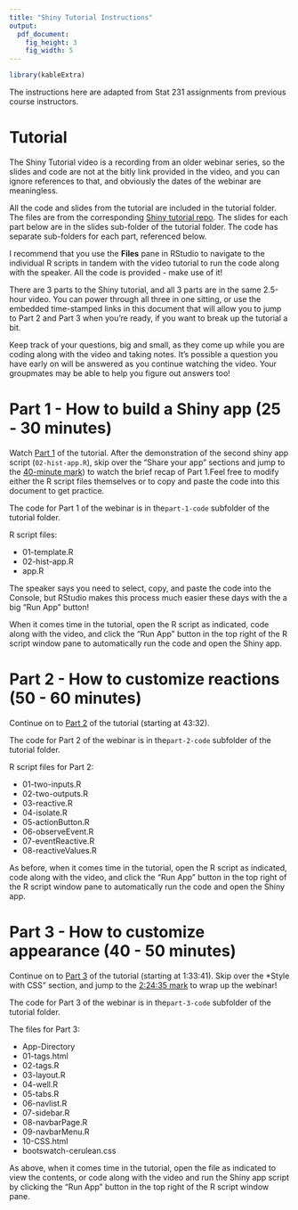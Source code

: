 ```yaml
---
title: "Shiny Tutorial Instructions"
output: 
  pdf_document:
    fig_height: 3
    fig_width: 5
---
```


```r
library(kableExtra)
```

The instructions here are adapted from Stat 231 assignments from previous course instructors. 

# Tutorial

The Shiny Tutorial video is a recording from an older webinar series, so the slides and code are not at the bitly link provided in the video, and you can ignore references to that, and obviously the dates of the webinar are meaningless. 

All the code and slides from the tutorial are included in the tutorial folder. The files are from the corresponding [Shiny tutorial repo](https://github.com/rstudio-education/shiny.rstudio.com-tutorial). The slides for each part below are in the slides sub-folder of the tutorial folder. The code has separate sub-folders for each part, referenced below. 

I recommend that you use the **Files** pane in RStudio to navigate to the individual R scripts in tandem with the video tutorial to run the code along with the speaker. All the code is provided - make use of it!

There are 3 parts to the Shiny tutorial, and all 3 parts are in the same 2.5-hour video. You can power through all three in one sitting, or use the embedded time-stamped links in this document that will allow you to jump to Part 2 and Part 3 when you're ready, if you want to break up the tutorial a bit. 

Keep track of your questions, big and small, as they come up while you are coding along with the video and taking notes. It's possible a question you have early on will be answered as you continue watching the video. Your groupmates may be able to help you figure out answers too!


# Part 1  - How to build a Shiny app (25 - 30 minutes)

Watch [Part 1](https://player.vimeo.com/video/131218530#t=33s) of the tutorial. After the demonstration of the second shiny app script (`02-hist-app.R`), skip over the "Share your app" sections and jump to the [40-minute mark](https://player.vimeo.com/video/131218530#t=40m02s)) to watch the brief recap of Part 1.Feel free to modify either the R script files themselves or to copy and paste the code into this document to get practice.

The code for Part 1 of the webinar is in the`part-1-code` subfolder of the tutorial folder.

R script files:

* 01-template.R 
* 02-hist-app.R 
* app.R 

The speaker says you need to select, copy, and paste the code into the Console, but RStudio makes this process much easier these days with the a big "Run App" button! 

When it comes time in the tutorial, open the R script as indicated, code along with the video, and click the "Run App" button in the top right of the R script window pane to automatically run the code and open the Shiny app.


# Part 2 - How to customize reactions (50 - 60 minutes)

Continue on to [Part 2](https://player.vimeo.com/video/131218530#t=43m32s) of the tutorial (starting at 43:32).

The code for Part 2 of the webinar is in the`part-2-code` subfolder of the tutorial folder.

R script files for Part 2:

* 01-two-inputs.R
* 02-two-outputs.R
* 03-reactive.R
* 04-isolate.R
* 05-actionButton.R
* 06-observeEvent.R
* 07-eventReactive.R
* 08-reactiveValues.R

As before, when it comes time in the tutorial, open the R script as indicated, code along with the video, and click the "Run App" button in the top right of the R script window pane to automatically run the code and open the Shiny app.



# Part 3 - How to customize appearance (40 - 50 minutes)

Continue on to [Part 3](https://player.vimeo.com/video/131218530#t=1h33m41s) of the tutorial (starting at 1:33:41). Skip over the *Style with CSS" section, and jump to  the [2:24:35 mark](https://player.vimeo.com/video/131218530#t=2h24m35s) to wrap up the webinar! 

The code for Part 3 of the webinar is in the`part-3-code` subfolder of the tutorial folder.

The files for Part 3:

* App-Directory
* 01-tags.html
* 02-tags.R
* 03-layout.R
* 04-well.R
* 05-tabs.R
* 06-navlist.R
* 07-sidebar.R
* 08-navbarPage.R
* 09-navbarMenu.R
* 10-CSS.html
* bootswatch-cerulean.css

As above, when it comes time in the tutorial, open the file as indicated to view the contents, or code along with the video and run the Shiny app script by clicking the "Run App" button in the top right of the R script window pane.